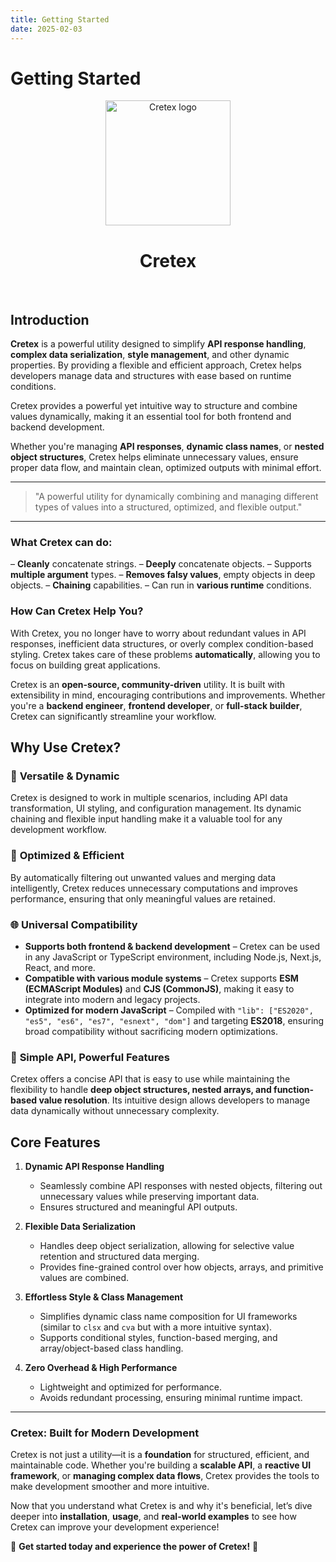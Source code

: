 ```yaml
---
title: Getting Started
date: 2025-02-03
---
```


# **Getting Started**

<p align="center">
  <img src="cretex-logo.svg" width="200px" align="center" alt="Cretex logo" />
  <h1 align="center">Cretex</h1>
</p>

<br />

## **Introduction**

**Cretex** is a powerful utility designed to simplify **API response handling**, **complex data serialization**, **style management**, and other dynamic properties. By providing a flexible and efficient approach, Cretex helps developers manage data and structures with ease based on runtime conditions.

Cretex provides a powerful yet intuitive way to structure and combine values dynamically, making it an essential tool for both frontend and backend development.

Whether you're managing **API responses**, **dynamic class names**, or **nested object structures**, Cretex helps eliminate unnecessary values, ensure proper data flow, and maintain clean, optimized outputs with minimal effort.

---

> "A powerful utility for dynamically combining and managing different types of values into a structured, optimized, and flexible output."

---

### **What Cretex can do:**

– **Cleanly** concatenate strings.
– **Deeply** concatenate objects.
– Supports **multiple argument** types.
– **Removes falsy values**, empty objects in deep objects.
– **Chaining** capabilities.
– Can run in **various runtime** conditions.

### **How Can Cretex Help You?**

With Cretex, you no longer have to worry about redundant values in API responses, inefficient data structures, or overly complex condition-based styling. Cretex takes care of these problems **automatically**, allowing you to focus on building great applications.

Cretex is an **open-source, community-driven** utility. It is built with extensibility in mind, encouraging contributions and improvements. Whether you're a **backend engineer**, **frontend developer**, or **full-stack builder**, Cretex can significantly streamline your workflow.

## **Why Use Cretex?**

### 🚀 **Versatile & Dynamic**

Cretex is designed to work in multiple scenarios, including API data transformation, UI styling, and configuration management. Its dynamic chaining and flexible input handling make it a valuable tool for any development workflow.

### 🔄 **Optimized & Efficient**

By automatically filtering out unwanted values and merging data intelligently, Cretex reduces unnecessary computations and improves performance, ensuring that only meaningful values are retained.

### 🌐 **Universal Compatibility**

- **Supports both frontend & backend development** – Cretex can be used in any JavaScript or TypeScript environment, including Node.js, Next.js, React, and more.
- **Compatible with various module systems** – Cretex supports **ESM (ECMAScript Modules)** and **CJS (CommonJS)**, making it easy to integrate into modern and legacy projects.
- **Optimized for modern JavaScript** – Compiled with `"lib": ["ES2020", "es5", "es6", "es7", "esnext", "dom"]` and targeting **ES2018**, ensuring broad compatibility without sacrificing modern optimizations.

### 🔧 **Simple API, Powerful Features**

Cretex offers a concise API that is easy to use while maintaining the flexibility to handle **deep object structures, nested arrays, and function-based value resolution**. Its intuitive design allows developers to manage data dynamically without unnecessary complexity.

## **Core Features**

1. **Dynamic API Response Handling**

   - Seamlessly combine API responses with nested objects, filtering out unnecessary values while preserving important data.
   - Ensures structured and meaningful API outputs.

2. **Flexible Data Serialization**

   - Handles deep object serialization, allowing for selective value retention and structured data merging.
   - Provides fine-grained control over how objects, arrays, and primitive values are combined.

3. **Effortless Style & Class Management**

   - Simplifies dynamic class name composition for UI frameworks (similar to `clsx` and `cva` but with a more intuitive syntax).
   - Supports conditional styles, function-based merging, and array/object-based class handling.

4. **Zero Overhead & High Performance**
   - Lightweight and optimized for performance.
   - Avoids redundant processing, ensuring minimal runtime impact.

---

### **Cretex: Built for Modern Development**

Cretex is not just a utility—it is a **foundation** for structured, efficient, and maintainable code. Whether you're building a **scalable API**, a **reactive UI framework**, or **managing complex data flows**, Cretex provides the tools to make development smoother and more intuitive.

Now that you understand what Cretex is and why it's beneficial, let’s dive deeper into **installation**, **usage**, and **real-world examples** to see how Cretex can improve your development experience!

🚀 **Get started today and experience the power of Cretex!** 🚀
